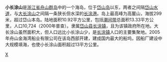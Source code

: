 {{coord|30.2556000904517|122.2777408361435|display=title}}

'''小长涂山'''是[[浙江省|浙江省]][[舟山群岛|舟山群岛]]中的一个海岛，位于[[岱山岛|岱山岛]]以东，两者之间隔[[岱山水道|岱山水道]]，与[[大长涂山|大长涂山]]之间隔一条狭长但水深的[[长涂港|长涂港]]。岛上最高峰为高鳌山，海拔299米，超过岱山本岛。陆地面积10.92平方公里，包括[[潮间带|潮间带]]总面积13.33平方公里，人口10,724（2000年普查）。隶属[[岱山县|岱山县]][[长涂镇|长涂镇]]，且为该镇政府所在地。大长涂山虽然面积大，但人口远比小长涂山少，是[[长涂镇|长涂镇]]人口的主要集聚地。2005年舟山金海湾船业有限公司在该岛西部开建，建成国内最大的船坞，因船厂建设中大规模填海，也使小长涂山面积超过13平方公里。
{{舟山群岛}}
{{浙江小作品}}

[[category:舟山群岛|X]]